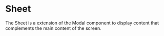 
<Meta of={SheetStories} />

# Sheet

The Sheet is a extension of the Modal component to display content that complements the main content of the screen.
